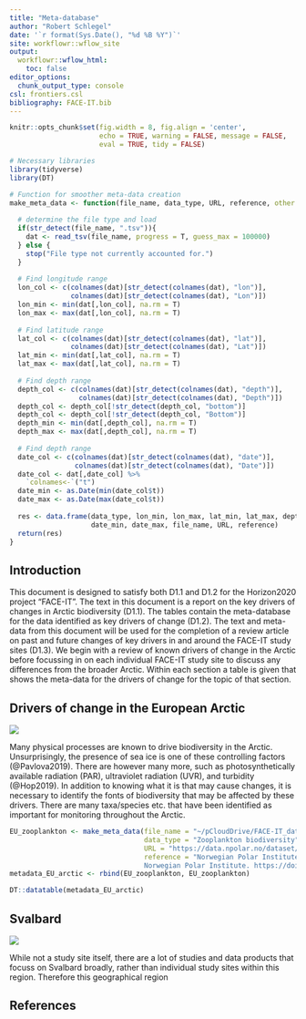 ```yaml
---
title: "Meta-database"
author: "Robert Schlegel"
date: '`r format(Sys.Date(), "%d %B %Y")`'
site: workflowr::wflow_site
output:
  workflowr::wflow_html:
    toc: false
editor_options:
  chunk_output_type: console
csl: frontiers.csl
bibliography: FACE-IT.bib
---
```


```r
knitr::opts_chunk$set(fig.width = 8, fig.align = 'center',
                      echo = TRUE, warning = FALSE, message = FALSE, 
                      eval = TRUE, tidy = FALSE)
```

```r
# Necessary libraries
library(tidyverse)
library(DT)

# Function for smoother meta-data creation
make_meta_data <- function(file_name, data_type, URL, reference, other = NA){
  
  # determine the file type and load
  if(str_detect(file_name, ".tsv")){
    dat <- read_tsv(file_name, progress = T, guess_max = 100000)
  } else {
    stop("File type not currently accounted for.")
  }
  
  # Find longitude range
  lon_col <- c(colnames(dat)[str_detect(colnames(dat), "lon")],
               colnames(dat)[str_detect(colnames(dat), "Lon")])
  lon_min <- min(dat[,lon_col], na.rm = T)
  lon_max <- max(dat[,lon_col], na.rm = T)
  
  # Find latitude range
  lat_col <- c(colnames(dat)[str_detect(colnames(dat), "lat")],
               colnames(dat)[str_detect(colnames(dat), "Lat")])
  lat_min <- min(dat[,lat_col], na.rm = T)
  lat_max <- max(dat[,lat_col], na.rm = T)
  
  # Find depth range
  depth_col <- c(colnames(dat)[str_detect(colnames(dat), "depth")],
                 colnames(dat)[str_detect(colnames(dat), "Depth")])
  depth_col <- depth_col[!str_detect(depth_col, "bottom")]
  depth_col <- depth_col[!str_detect(depth_col, "Bottom")]
  depth_min <- min(dat[,depth_col], na.rm = T)
  depth_max <- max(dat[,depth_col], na.rm = T)
  
  # Find depth range
  date_col <- c(colnames(dat)[str_detect(colnames(dat), "date")],
                colnames(dat)[str_detect(colnames(dat), "Date")])
  date_col <- dat[,date_col] %>% 
    `colnames<-`("t")
  date_min <- as.Date(min(date_col$t))
  date_max <- as.Date(max(date_col$t))
  
  res <- data.frame(data_type, lon_min, lon_max, lat_min, lat_max, depth_min, depth_max, 
                    date_min, date_max, file_name, URL, reference)
  return(res)
}
```

## Introduction

This document is designed to satisfy both D1.1 and D1.2 for the Horizon2020 project "FACE-IT". The text in this document is a report on the key drivers of changes in Arctic biodiversity (D1.1). The tables contain the meta-database for the data identified as key drivers of change (D1.2). The text and meta-data from this document will be used for the completion of a review article on past and future changes of key drivers in and around the FACE-IT study sites (D1.3). We begin with a review of known drivers of change in the Arctic before focussing in on each individual FACE-IT study site to discuss any differences from the broader Arctic. Within each section a table is given that shows the meta-data for the drivers of change for the topic of that section.

## Drivers of change in the European Arctic

![](../figures/map_full.png)

Many physical processes are known to drive biodiversity in the Arctic. Unsurprisingly, the presence of sea ice is one of these controlling factors (@Pavlova2019). There are however many more, such as photosynthetically available radiation (PAR), ultraviolet radiation (UVR), and turbidity (@Hop2019). In addition to knowing what it is that may cause changes, it is necessary to identify the fonts of biodiversity that may be affected by these drivers. There are many taxa/species etc. that have been identified as important for monitoring throughout the Arctic.

```r
EU_zooplankton <- make_meta_data(file_name = "~/pCloudDrive/FACE-IT_data/EU_arctic/1995-2008-zooplankton-biodiversity.tsv",
                                 data_type = "Zooplankton biodiversity",
                                 URL = "https://data.npolar.no/dataset/9167dae8-cab2-45b3-9cea-ad69541b0448",
                                 reference = "Norwegian Polar Institute (2020). Marine zooplankton and icefauna biodiversity [Data set]. 
                                 Norwegian Polar Institute. https://doi.org/10.21334/npolar.2020.9167dae8")
metadata_EU_arctic <- rbind(EU_zooplankton, EU_zooplankton)
```
```r
DT::datatable(metadata_EU_arctic)
```


## Svalbard

![](../figures/map_svalbard.png)

While not a study site itself, there are a lot of studies and data products that focuss on Svalbard broadly, rather than individual study sites within this region. Therefore this geographical region 

## References
